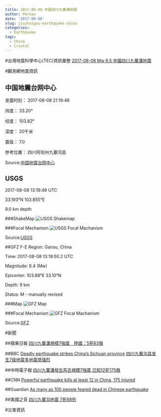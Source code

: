 ```yaml
---
title: 2017-08-08 中國四川九寨溝地震
author: Person
date: '2017-08-08'
slug: jiuzhaigou-earthquake-china
categories:
  - Earthquake
tags:
  - China
  - Crustal
---
```


#台灣地震科學中心(TEC)資訊彙整
[2017-08-08 Mw 6.5 中國四川九寨溝地震](http://tec.earth.sinica.edu.tw/new_web/upload/news/EQfile/2017-08-08_M6.5.pdf)

#觀測網地震資訊

## 中国地震台网中心

发震时刻：	2017-08-08 21:19:46

纬度：	33.20°

经度：	103.82°

深度：	20千米

震级：	7.0

参考位置：	四川阿坝州九寨沟县

Source:[中国地震台网中心](http://news.ceic.ac.cn/CC20170808211947.html)

## USGS
2017-08-08 13:19:49 UTC 

33.193°N   103.855°E 

9.0 km depth

###ShakeMap
![USGS Shakemap](images/20170808/us2000a5x1_intensity.jpg)

###Focal Mechanism
![USGS Focal Machanism](images/20170808/us2000a5x1_moment-tensor.png)

Source:[USGS](https://earthquake.usgs.gov/earthquakes/eventpage/us2000a5x1#executive)


##GFZ
F-E Region:	Gansu, China	

Time:	2017-08-08 13:19:50.2 UTC

Magnitude:	6.4 (Mw)

Epicenter:	103.88°E  33.10°N

Depth:	9 km

Status:	M - manually revised

###Map
![GFZ Map](images/20170808/gfz2017pldo.jpg)

###Focal Mechanism
![GFZ Focal Machanism](images/20170808/gfz2017pldo_bb.png)

Source:[GFZ](http://geofon.gfz-potsdam.de/eqinfo/event.php?id=gfz2017pldo)


#新聞

##蘋果日報
[四川九寨溝規模7強震　陸媒：5死63傷](http://www.appledaily.com.tw/realtimenews/article/new/20170808/1178277/)

##BBC
[Deadly earthquake strikes China's Sichuan province](http://www.bbc.com/news/world-asia-40869028)
[四川九寨沟县发生7级地震多地震感强烈](http://www.bbc.com/zhongwen/simp/chinese-news-40869997)

##中時電子報
[四川九寨溝發生芮氏規模7強震 已知12死175傷](http://www.chinatimes.com/realtimenews/20170808007232-260409)

##CNN
[Powerful earthquake kills at least 12 in China, 175 injured](http://edition.cnn.com/2017/08/08/asia/china-earthquake/index.html)

##Guardian
[As many as 100 people feared dead in Chinese earthquake](https://www.theguardian.com/world/2017/aug/08/as-many-as-100-people-feared-dead-in-chinese-earthquake)

##美國之音
[四川九寨沟地震 7死88伤](https://www.voachinese.com/a/china-earthquake-20170808/3977308.html)

#災害資訊

